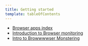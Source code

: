 ```yaml
---
title: Getting started
template: tableOfContents
---
```


* [Browser apps index](/docs/browser/new-relic-browser/getting-started/browser-apps-index)
* [Introduction to Browser monitoring](/docs/browser/new-relic-browser/getting-started/introduction-browser-monitoring)
* [Intro to Browwwwser Monstering](/docs/browser/new-relic-browser/getting-started/TEST-PAGE-Browser)

